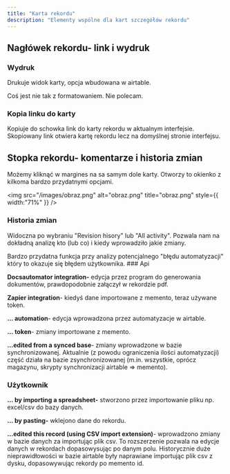 ```yaml
---
title: "Karta rekordu"
description: "Elementy wspólne dla kart szczegółów rekordu"
---
```


## Nagłówek rekordu- link i wydruk

### Wydruk

Drukuje widok karty, opcja wbudowana w airtable.

Coś jest nie tak z formatowaniem. Nie polecam.

### Kopia linku do karty

Kopiuje do schowka link do karty rekordu w aktualnym interfejsie. Skopiowany link otwiera kartę rekordu lecz na domyślnej stronie interfejsu.

## Stopka rekordu- komentarze i historia zmian

Możemy kliknąć w margines na sa samym dole karty. Otworzy to okienko z kilkoma bardzo przydatnymi opcjami.

<img
  src="/images/obraz.png"
  alt="obraz.png"
  title="obraz.png"
  style={{ width:"71%" }}
/>

### Historia zmian

Widoczna po wybraniu "Revision hisory" lub "All activity". Pozwala nam na dokładną analizę kto (lub co) i kiedy wprowadziło jakie zmiany.

<Note>
  Bardzo przydatna funkcja przy analizy potencjalnego "błędu automatyzacji" który to okazuje się błędem użytkownika.
</Note>

<Accordion title="Różne edycje i ich znaczenia" icon="sparkles">
  ### Api

  **Docsautomator integration-** edycja przez program do generowania dokumentów, prawdopodobnie załączył w rekordzie pdf.

  **Zapier integration**- kiedyś dane importowane z memento, teraz używane token.

  **... automation**- edycja wprowadzona przez automatyzacje w airtable. 

  **... token**- zmiany importowane z memento.

  **...edited from a synced base**- zmiany wprowadzone w bazie synchronizowanej. Aktualnie (z powodu ograniczenia ilości automatyzacji) część działa na bazie zsynchronizowanej (m.in. wszystkie, oprócz magazynu, skrypty synchronizacji airtable =\> memento).

  ### Użytkownik

  **... by importing a spreadsheet-** stworzono przez importowanie pliku np. excel/csv do bazy danych.

  **... by pasting-** wklejono dane do rekordu.

  **...edited this record (using CSV import extension)**- wprowadzono zmiany w bazie danych za importując plik csv. To rozszerzenie pozwala na edycje danych w rekordach dopasowysując po danym polu. Historycznie duże nieprawidłowości w bazie airtable były naprawiane importując plik csv z dysku, dopasowywując rekordy po memento id.

  ### 
</Accordion>